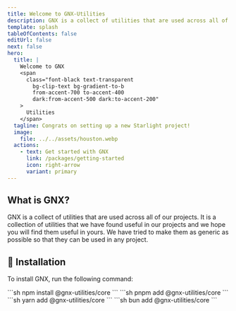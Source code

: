```yaml
---
title: Welcome to GNX-Utilities
description: GNX is a collect of utilities that are used across all of our projects. It is a collection of utilities that we have found useful in our projects and we hope you will find them useful in yours. We have tried to make them as generic as possible so that they can be used in any project.
template: splash
tableOfContents: false
editUrl: false
next: false
hero:
  title: |
    Welcome to GNX
    <span
      class="font-black text-transparent
        bg-clip-text bg-gradient-to-b
        from-accent-700 to-accent-400
        dark:from-accent-500 dark:to-accent-200"
    >
      Utilities
    </span>
  tagline: Congrats on setting up a new Starlight project!
  image:
    file: ../../assets/houston.webp
  actions:
    - text: Get started with GNX
      link: /packages/getting-started
      icon: right-arrow
      variant: primary
---
```


## What is GNX?

GNX is a collect of utilities that are used across all of our projects. It is a collection of utilities that we have found useful in our projects and we hope you will find them useful in yours. We have tried to make them as generic as possible so that they can be used in any project.

## 🔽 Installation

To install GNX, run the following command:

<Tabs>
<TabItem label="npm">
```sh
npm install @gnx-utilities/core
```
</TabItem>
<TabItem label="pnpm">
```sh
pnpm add @gnx-utilities/core
```
</TabItem>
<TabItem label="yarn">
```sh
yarn add @gnx-utilities/core
```
</TabItem>
<TabItem label="bun">
```sh
bun add @gnx-utilities/core
```
</TabItem>
</Tabs>
